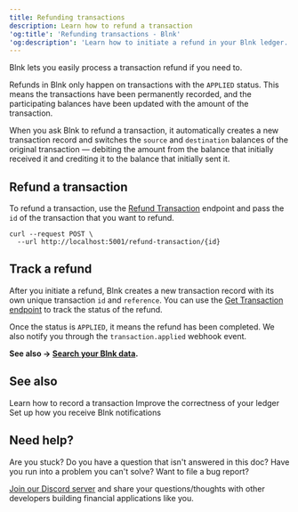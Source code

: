 ```yaml
---
title: Refunding transactions
description: Learn how to refund a transaction
'og:title': 'Refunding transactions - Blnk'
'og:description': 'Learn how to initiate a refund in your Blnk ledger.'
---
```

Blnk lets you easily process a transaction refund if you need to.

Refunds in Blnk only happen on transactions with the `APPLIED` status. This means the transactions have been permanently recorded, and the participating balances have been updated with the amount of the transaction.

When you ask Blnk to refund a transaction, it automatically creates a new transaction record and switches the `source` and `destination` balances of the original transaction — debiting the amount from the balance that initially received it and crediting it to the balance that initially sent it.

## Refund a transaction

To refund a transaction, use the [Refund Transaction](/misc/refund-transaction) endpoint and pass the `id` of the transaction that you want to refund. 

```curl request
curl --request POST \
  --url http://localhost:5001/refund-transaction/{id}
```

## Track a refund

After you initiate a refund, Blnk creates a new transaction record with its own unique transaction `id` and `reference`. You can use the [Get Transaction endpoint](/misc/get-transaction) to track the status of the refund. 

Once the status is `APPLIED`, it means the refund has been completed. We also notify you through the `transaction.applied` webhook event.

**See also → [Search your Blnk data](search/overview).**

## See also

<CardGroup>
	<Card title="Record a transaction" icon="book-open-cover" href="record-a-transaction">
		Learn how to record a transaction
    </Card>
    <Card title="Understanding precision" icon="book-open-cover" href="precision">
        Improve the correctness of your ledger
    </Card>
    <Card title="Managing notifications" icon="book-open-cover" href="/intro/notifications">
	    Set up how you receive Blnk notifications
    </Card>
</CardGroup>

## Need help?

Are you stuck? Do you have a question that isn't answered in this doc? Have you run into a problem you can't solve? Want to file a bug report?

[Join our Discord server](https://discord.gg/7WNv94zPpx) and share your questions/thoughts with other developers building financial applications like you.